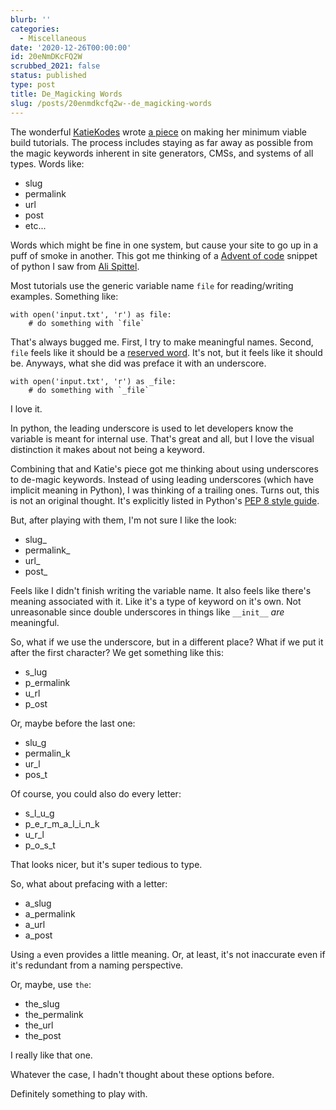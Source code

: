 ```yaml
---
blurb: ''
categories:
  - Miscellaneous
date: '2020-12-26T00:00:00'
id: 20eNmDKcFQ2W
scrubbed_2021: false
status: published
type: post
title: De_Magicking Words
slug: /posts/20enmdkcfq2w--de_magicking-words
---
```


The wonderful [KatieKodes](https://twitter.com/KatieKodes) wrote [a piece](https://katiekodes.com/break-rebuild-jamstack/) on making her minimum viable build tutorials. The process includes staying as far away as possible from the magic keywords inherent in site generators, CMSs, and systems of all types. Words like:

- slug
- permalink
- url 
- post
- etc...

Words which might be fine in one system, but cause your site to go up in a puff of smoke in another. This got me thinking of a [Advent of code](https://adventofcode.com) snippet of python I saw from [Ali Spittel](https://alispit.tel).

Most tutorials use the generic variable name `file` for reading/writing examples. Something like:

```python{numberLines: true}
with open('input.txt', 'r') as file:
    # do something with `file`
```

That's always bugged me. First, I try to make meaningful names. Second, `file` feels like it should be a [reserved word](https://stackoverflow.com/a/22864250/102401). It's not, but it feels like it should be. Anyways, what she did was preface it with an underscore.

```python{numberLines: true}
with open('input.txt', 'r') as _file:
    # do something with `_file`
```

I love it. 

In python, the leading underscore is used to let developers know the variable is meant for internal use. That's great and all, but I love the visual distinction it makes about not being a keyword. 

Combining that and Katie's piece got me thinking about using underscores to de-magic keywords. Instead of using leading underscores (which have implicit meaning in Python), I was thinking of a trailing ones. Turns out, this is not an original thought. It's explicitly listed in Python's [PEP 8 style guide](https://pep8.org/#descriptive-naming-styles).

But, after playing with them, I'm not sure I like the look:

- slug_
- permalink_
- url_ 
- post_

Feels like I didn't finish writing the variable name. It also feels like there's meaning associated with it. Like it's a type of keyword on it's own. Not unreasonable since double underscores in things like `__init__` *are* meaningful. 

So, what if we use the underscore, but in a different place? What if we put it after the first character? We get something like this:

- s_lug
- p_ermalink
- u_rl 
- p_ost

Or, maybe before the last one:

- slu_g
- permalin_k
- ur_l 
- pos_t

Of course, you could also do every letter: 

- s_l_u_g
- p_e_r_m_a_l_i_n_k
- u_r_l 
- p_o_s_t

That looks nicer, but it's super tedious to type. 

So, what about prefacing with a letter:

- a_slug
- a_permalink
- a_url 
- a_post

Using `a` even provides a little meaning. Or, at least, it's not inaccurate even if it's redundant from a naming perspective. 

Or, maybe, use `the`:

- the_slug
- the_permalink
- the_url 
- the_post

I really like that one. 

Whatever the case, I hadn't thought about these options before. 

Definitely something to play with.
